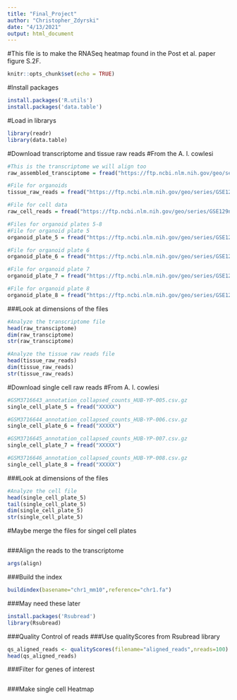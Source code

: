 ```yaml
---
title: "Final_Project"
author: "Christopher_Zdyrski"
date: "4/13/2021"
output: html_document
---
```

#This file is to make the RNASeq heatmap found in the Post et al. paper figure S.2F.
```r
knitr::opts_chunk$set(echo = TRUE)
```

#Install packages
```r
install.packages('R.utils')
install.packages('data.table')
```

#Load in librarys
```r
library(readr)
library(data.table)
```

#Download transcriptome and tissue raw reads
#From the A. l. cowlesi
```r
#This is the transcriptome we will align too
raw_assembled_transciptome = fread("https://ftp.ncbi.nlm.nih.gov/geo/series/GSE129nnn/GSE129581/suppl/GSE129581_transcriptome-assembly_min500bp.fna.gz")

#File for organoids
tissue_raw_reads = fread("https://ftp.ncbi.nlm.nih.gov/geo/series/GSE129nnn/GSE129581/suppl/GSE129581_Tissue_allPlates.csv.gz")

#File for cell data
raw_cell_reads = fread("https://ftp.ncbi.nlm.nih.gov/geo/series/GSE129nnn/GSE129581/suppl/GSE129581_Cellseq2barcodes.csv.gz", quote="")

#Files for organoid plates 5-8
#File for organoid plate 5
organoid_plate_5 = fread("https://ftp.ncbi.nlm.nih.gov/geo/series/GSE129nnn/GSE129581/suppl/GSM3716643_annotation_collapsed_counts_HUB-YP-005.csv.gz", quote="")

#File for organoid plate 6
organoid_plate_6 = fread("https://ftp.ncbi.nlm.nih.gov/geo/series/GSE129nnn/GSE129581/suppl/GSM3716644_annotation_collapsed_counts_HUB-YP-006.csv.gz", quote="")

#File for organoid plate 7
organoid_plate_7 = fread("https://ftp.ncbi.nlm.nih.gov/geo/series/GSE129nnn/GSE129581/suppl/GSM3716645_annotation_collapsed_counts_HUB-YP-007.csv.gz", quote="")

#File for organoid plate 8
organoid_plate_8 = fread("https://ftp.ncbi.nlm.nih.gov/geo/series/GSE129nnn/GSE129581/suppl/GSM3716646_annotation_collapsed_counts_HUB-YP-008.csv.gz", quote="")
```

###Look at dimensions of the files
```r
#Analyze the transcriptome file
head(raw_transciptome)
dim(raw_transciptome)
str(raw_transciptome)

#Analyze the tissue raw reads file
head(tissue_raw_reads)
dim(tissue_raw_reads)
str(tissue_raw_reads)
```

#Download single cell raw reads
#From  A. l. cowlesi
```r
#GSM3716643_annotation_collapsed_counts_HUB-YP-005.csv.gz
single_cell_plate_5 = fread("XXXXX")

#GSM3716644_annotation_collapsed_counts_HUB-YP-006.csv.gz
single_cell_plate_6 = fread("XXXXX")

#GSM3716645_annotation_collapsed_counts_HUB-YP-007.csv.gz
single_cell_plate_7 = fread("XXXXX")

#GSM3716646_annotation_collapsed_counts_HUB-YP-008.csv.gz
single_cell_plate_8 = fread("XXXXX")

```

###Look at dimensions of the files
```r
#Analyze the cell file
head(single_cell_plate_5)
tail(single_cell_plate_5)
dim(single_cell_plate_5)
str(single_cell_plate_5)
```

#Maybe merge the files for singel cell plates
```r

```

###Align the reads to the transcriptome

```r
args(align)
```










###Build the index
```r
buildindex(basename="chr1_mm10",reference="chr1.fa")
```



###May need these later
```r
install.packages('Rsubread')
library(Rsubread)
```


###Quality Control of reads
###Use qualityScores from Rsubread library
```r
qs_aligned_reads <- qualityScores(filename="aligned_reads",nreads=100)
head(qs_aligned_reads)
```

###Filter for genes of interest

```r


```

###Make single cell Heatmap

```r


```


